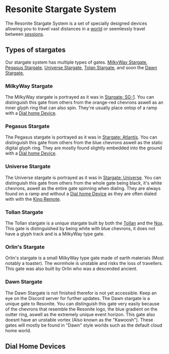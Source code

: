 
# Resonite Stargate System
The Resonite Stargate System is a set of specially designed devices allowing you to travel vast distances in a
[world](https://wiki.resonite.com/World) or seemlessly travel between [sessions](https://wiki.resonite.com/Session).

## Types of stargates
Our stargate system has multiple types of gates. 
[MilkyWay Stargate](#milkyway-stargate), [Pegasus Stargate](#pegasus-stargate), [Universe Stargate](#milkyway-stargate),
[Tolan Stargate](#tolan-stargate), and soon the [Dawn Stargate](#milkyway-stargate), 

### MilkyWay Stargate
The MilkyWay stargate is portrayed as it was in [Stargate: SG-1](https://en.m.wikipedia.org/wiki/Stargate_SG-1). 
You can distinguish this gate from others from the orange-red chevrons aswell as an inner glyph ring that can also spin.
They're usually place ontop of a ramp with a [Dial home Device](#dial-home-device).

### Pegasus Stargate
The Pegasus stargate is portrayed as it was in [Stargate: Atlantis](https://en.m.wikipedia.org/wiki/Stargate_Atlantis).
You can distinguish this gate from others from the blue chevrons aswell as the static digital glyph ring.
They are mostly found slightly embedded into the ground with a [Dial home Device](#dial-home-device).

### Universe Stargate
The Universe stargate is portrayed as it was in [Stargate: Universe](https://en.m.wikipedia.org/wiki/Stargate_Universe).
You can distinguish this gate from others from the whole gate being black, it's white chevrons, aswell as the entire gate spinning when dialing.
They are always found on a ramp and without a [Dial home Device](#dial-home-device) as they are often dialed with with the [Kino Remote](#kino-remote).

### Tollan Stargate
The Tollan stargate is a unique stargate built by both the [Tollan](https://stargate.fandom.com/wiki/Tollan_(people)) and the [Nox](https://stargate.fandom.com/wiki/Nox).
This gate is distinguished by being white with blue chevrons, it does not have a glyph track and is a MilkyWay type gate.

### Orlin's Stargate
Orlin's stargate is a small MilkyWay type gate made of earth materials (Most notably a toaster).
The wormhole is unstable and risks the loss of travellers. This gate was also built by Orlin who was a descended ancient.

### Dawn Stargate
<Callout type="warning" emoji="⚠️">
    The Dawn Stargate is not finished therefor is not yet accessible. Keep an eye on the Discord server for further updates.
</Callout>
The Dawn stargate is a unique gate to Resonite. You can distinguish this gate very easily because of the chevrons that resemble the Resonite logo, the blue gradient on the outter ring,
aswell as the extremely unique event horizon. This gate also doesnt have an unstable vortex (Also known as the "Kawoosh"). These gates will mostly be found in "Dawn" style worlds such as the
default cloud home world.

## Dial Home Devices
